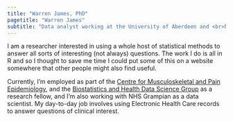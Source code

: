 ```yaml
---
title: "Warren James, PhD"
pagetitle: "Warren James"
subtitle: "Data analyst working at the University of Aberdeen and <br>NHS Grampian"
---
```


:::{#hero-heading}

I am a researcher interested in using a whole host of statistical methods to answer all sorts of interesting (not always) questions. The work I do is all in R and so I thought to save me time I could put some of this on a website somewhere that other people might also find useful. 

Currently, I'm employed as part of the [Centre for Musculoskeletal and Pain Epidemiology](https://www.abdn.ac.uk/iahs/research/epidemiology/index.php), and the [Biostatistics and Health Data Science Group](https://www.abdn.ac.uk/iahs/research/biostatistics-and-health-data-sciences-3072.php) as a research fellow, and I'm also working with NHS Grampian as a data scientist. My day-to-day job involves using Electronic Health Care records to answer questions of clinical interest. 

::: 
